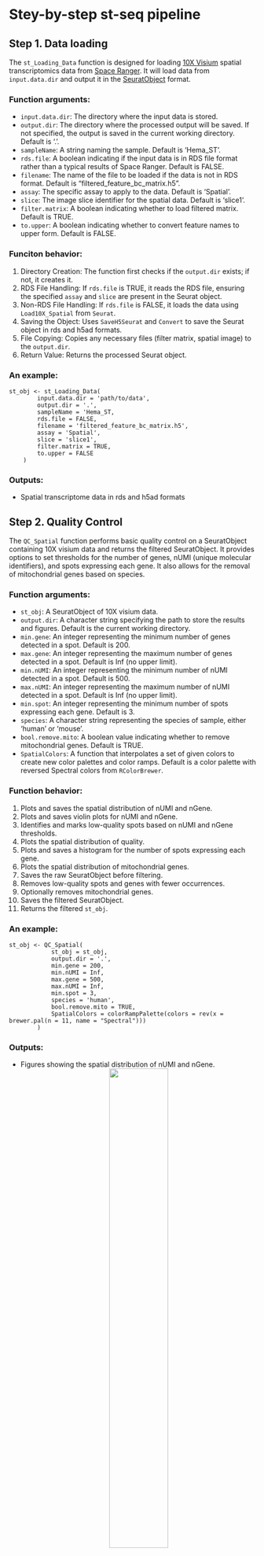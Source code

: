 # Stey-by-step st-seq pipeline

## Step 1. Data loading

The `st_Loading_Data` function is designed for loading [10X Visium](https://www.10xgenomics.com/cn/products/spatial-gene-expression) spatial transcriptomics data from [Space Ranger](https://www.10xgenomics.com/cn/support/software/space-ranger/latest). It will load data from `input.data.dir` and output it in the [SeuratObject](https://github.com/satijalab/seurat-object) format.

### Function arguments:
* `input.data.dir`: The directory where the input data is stored.
* `output.dir`: The directory where the processed output will be saved. If not specified, the output is saved in the current working directory. Default is '.'.
* `sampleName`: A string naming the sample. Default is 'Hema_ST'.
* `rds.file`: A boolean indicating if the input data is in RDS file format rather than a typical results of Space Ranger. Default is FALSE.
* `filename`: The name of the file to be loaded if the data is not in RDS format. Default is "filtered_feature_bc_matrix.h5".
* `assay`: The specific assay to apply to the data. Default is 'Spatial'.
* `slice`: The image slice identifier for the spatial data. Default is 'slice1'.
* `filter.matrix`: A boolean indicating whether to load filtered matrix. Default is TRUE.
* `to.upper`: A boolean indicating whether to convert feature names to upper form. Default is FALSE.

### Funciton behavior:

1. Directory Creation: The function first checks if the `output.dir` exists; if not, it creates it.
2. RDS File Handling:
If `rds.file` is TRUE, it reads the RDS file, ensuring the specified `assay` and `slice` are present in the Seurat object.
3. Non-RDS File Handling:
If `rds.file` is FALSE, it loads the data using `Load10X_Spatial` from `Seurat`.
4. Saving the Object:
Uses `SaveH5Seurat` and `Convert` to save the Seurat object in rds and h5ad formats.
5. File Copying:
Copies any necessary files (filter matrix, spatial image) to the `output.dir`.
7. Return Value:
Returns the processed Seurat object.

### An example:

```
st_obj <- st_Loading_Data(
        input.data.dir = 'path/to/data',
        output.dir = '.',
        sampleName = 'Hema_ST,
        rds.file = FALSE,
        filename = 'filtered_feature_bc_matrix.h5',
        assay = 'Spatial',
        slice = 'slice1',
        filter.matrix = TRUE,
        to.upper = FALSE
    )
```

### Outputs:

* Spatial transcriptome data in rds and h5ad formats

## Step 2. Quality Control

The `QC_Spatial` function performs basic quality control on a SeuratObject containing 10X visium data and returns the filtered SeuratObject. It provides options to set thresholds for the number of genes, nUMI (unique molecular identifiers), and spots expressing each gene. It also allows for the removal of mitochondrial genes based on species.

### Function arguments:

* `st_obj`: A SeuratObject of 10X visium data.
* `output.dir`: A character string specifying the path to store the results and figures. Default is the current working directory.
* `min.gene`: An integer representing the minimum number of genes detected in a spot. Default is 200.
* `max.gene`: An integer representing the maximum number of genes detected in a spot. Default is Inf (no upper limit).
* `min.nUMI`: An integer representing the minimum number of nUMI detected in a spot. Default is 500.
* `max.nUMI`: An integer representing the maximum number of nUMI detected in a spot. Default is Inf (no upper limit).
* `min.spot`: An integer representing the minimum number of spots expressing each gene. Default is 3.
* `species`: A character string representing the species of sample, either 'human' or 'mouse'.
* `bool.remove.mito`: A boolean value indicating whether to remove mitochondrial genes. Default is TRUE.
* `SpatialColors`: A function that interpolates a set of given colors to create new color palettes and color ramps. Default is a color palette with reversed Spectral colors from `RColorBrewer`.

### Function behavior:

1. Plots and saves the spatial distribution of nUMI and nGene.
2. Plots and saves violin plots for nUMI and nGene.
3. Identifies and marks low-quality spots based on nUMI and nGene thresholds.
4. Plots the spatial distribution of quality.
5. Plots and saves a histogram for the number of spots expressing each gene.
6. Plots the spatial distribution of mitochondrial genes.
7. Saves the raw SeuratObject before filtering.
8. Removes low-quality spots and genes with fewer occurrences.
9. Optionally removes mitochondrial genes.
10. Saves the filtered SeuratObject.
11. Returns the filtered `st_obj`.

### An example:

```
st_obj <- QC_Spatial(
            st_obj = st_obj,
            output.dir = '.',
            min.gene = 200,
            min.nUMI = Inf,
            max.gene = 500,
            max.nUMI = Inf,
            min.spot = 3,
            species = 'human',
            bool.remove.mito = TRUE,
            SpatialColors = colorRampPalette(colors = rev(x = brewer.pal(n = 11, name = "Spectral")))
        )
```

### Outputs:

* Figures showing the spatial distribution of nUMI and nGene.
<center class="half">
    <img src="./figures/step2/nUMI_spatial.png" width="50%"/>
    <img src="./figures/step2/nGene_spatial.png" width="50%"/>
</center>

* Violin plots of nUMI and nGene.
<center class="half">
    <img src="./figures/step2/nUMI_violin.png" width="50%"/>
    <img src="./figures/step2/nGene_violin.png" width="50%"/>
</center>

* Figures showing the quality.
<center class="half">
    <img src="./figures/step2/quality_spatial.png" width="50%"/>
</center>

* Histograms for the number of spots expressing each gene.
<center class="half">
    <img src="./figures/step2/nSpot_hist.png" width="50%"/>
</center>

* Figures showing the spatial distribution of mitochondrial genes.
<center class="half">
    <img src="./figures/step2/mito_spatial.png" width="50%"/>
</center>

* Raw and filtered SeuratObject.

## Step 3. Clustering

The `st_Clustering` function is designed to perform clustering analysis on spatial transcriptomics data. It integrates several key steps including data normalization, dimensionality reduction, clustering, and visualization. The function saves the results and visualizations to `output.dir`.

### Function arguments:

* `st_obj`: The input spatial transcriptomics seurat object that contains the data to be clustered.
* `output.dir`: The directory where the output files will be saved. Default is the current directory ('.').
* `normalization.method`: The method used for data normalization. Default is 'SCTransform'.
* `npcs`: The number of principal components to use in PCA. Default is 50.
* `pcs.used`: The principal components to use for clustering. Default is the first 10 PCs (1:10).
* `resolution`: The resolution parameter for the clustering algorithm. Default is 0.8.
* `verbose`: A logical flag to print progress messages. Default is FALSE.

### Function behavior:

1. Data Normalization and PCA: Depending on the `normalization.method`, the function either uses `SCTransform` or a standard normalization method followed by scaling and variable feature detection. Performs PCA on the normalized data.
2. Clustering and Dimensionality Reduction: Finds nearest neighbors using the specified principal components (`pcs.used`). Identifies clusters using the specified `resolution`. Performs UMAP and t-SNE for visualization of the clusters.
3. Visualization: Generates spatial, UMAP, and t-SNE plots of the clusters with customized color schemes.
Saves these plots as images in the specified directory.
4. Saving Results: Saves the updated `st_obj` as an RDS file. Exports the metadata of `st_obj` to a CSV file.
5. Return Value: Returns the updated `st_obj` containing the clustering results.

### An example:

```
st_obj <- st_Clustering(
            st_obj = st_obj,
            output.dir = '.',
            normalization.method = 'SCTransform',
            npcs = 50,
            pcs.used = 1:10,
            resolution = 0.8,
            verbose = FALSE
        )
```

### Outputs:

* Figures showing the results of clustering.
<center class="half">
    <img src="./figures/step3/cluster_spatial.png" width="50%"/>
    <img src="./figures/step3/cluster_UMAP.png" width="50%"/>
    <img src="./figures/step3/cluster_tSNE.png" width="50%"/>
</center>

* SeuratObject in rds format.

## Step 4. DEGs

The `st_Find_DEGs` function is designed to identify differentially expressed genes (DEGs) in spatial transcriptomics data. It performs differential expression analysis based on clustering results, visualizes the top markers, and saves the results to `output.dir`.

### Function arguments:

* `st_obj`: The input spatial transcriptomics object containing the data for DEG analysis.
* `output.dir`: The directory where output files will be saved. Default is the current directory ('.').
* `ident.label`: The metadata label used for identifying clusters. Default is `'seurat_clusters'`.
* `only.pos`: A logical flag to include only positive markers. Default is TRUE.
* `min.pct`: The minimum fraction of cells expressing the gene in either cluster. Default is `0.25`.
* `logfc.threshold:` The log fold change threshold for considering a gene differentially expressed. Default is `0.25`.
* `test.use`: The statistical test to use for differential expression analysis. Default is `'wilcox'`.
* `verbose`: A logical flag to print progress messages. Default is FALSE.

### Function behavior:

1. Set Identifiers: Sets the cluster identifiers in the spatial transcriptomics object (`st_obj`) based on the specified `ident.label`.
2. Find Differentially Expressed Genes (DEGs): Performs differential expression analysis using the specified parameters (`only.pos`, `min.pct`, `logfc.threshold`, `test.use`).
3. Top Marker Genes: Selects the top 5 marker genes for each cluster based on the highest average log fold change.
4. Visualization: Generates a dot plot for the top DEGs and saves the plot as an image in the specified directory.
5. Saving Results: Saves the DEG results as a CSV file.
6. Return Value: Returns the data frame containing the identified DEGs.

### An example:

```
st.markers <- st_Find_DEGs(
            st_obj = st_obj,
            output.dir = '.',
            ident.label = 'seurat_clusters',
            only.pos = TRUE,
            min.pct = 0.25,
            logfc.threshold = 0.25,
            test.use = 'wilcox',
            verbose = FALSE
        )
```

### Outputs:

* Dot plots showing markers.
<center class="half">
    <img src="./figures/step4/DEGs_dot.png" width="40%"/>
</center>

* CSV file containing the information of markers.

## Step 5. Spatially variable features

The `st_SpatiallyVariableFeatures` function identifies and visualizes spatially variable features (SVFs) in spatial transcriptomics data. It integrates the identification of spatially variable features using a specified method, saves the results to a directory, and creates visualizations of the top spatially variable features.

### Function arguments:

* `st_obj`: The input spatial transcriptomics object containing the data for analysis.
* `output.dir`: The directory where output files will be saved. Default is the current directory.
* `assay`: The assay to be used for finding spatially variable features. Default is `'SCT'`.
* `selection.method`: The method used for selecting spatially variable features. Default is `'moransi'`.
* `n.top.show`: The number of top spatially variable features to visualize. Default is `10`.
* `n.col`: The number of columns for the visualization grid. Default is `5`.
* `verbose`: A logical flag to print progress messages. Default is `FALSE`.

### Function behavior:

1. Identify Spatially Variable Features: Identifies spatially variable features using the specified method and assay. Suppresses warnings during the process.
2. Save Metadata: Extracts metadata features and saves them as a CSV file in `output.dir`.
3. Visualization: Selects the top `n.top.show` spatially variable features. Generates and saves a spatial feature plot of these features in the specified directory.
4. Return Value: Returns the updated `st_obj` containing the identified spatially variable features.

### An example:

```
st_obj <- st_SpatiallyVariableFeatures(
            st_obj = st_obj,
            output.dir = '.',
            assay = st_obj@active.assay,
            selection.method = 'moransi',
            n.top.show = 10,
            n.col = 5,
            verbose = FALSE
        )
```

### Outputs:

* Figures showing SVFs.
<center class="half">
    <img src="./figures/step5/SpatiallyVariableFeatures.png" width="40%"/>
</center>

* CSV file containing the information of SVFs.

## Step 6. Spatial interaction

The `st_Interaction` function is used to identify and visualize interactions between clusters based on spatial transcriptomics data. It utilizes [Commot](https://github.com/zcang/COMMOT) to analyze spatial interactions, identify pathway activities, and assess the strength and significance of interactions.

### Function arguments:

* `st_data_path`: Path to the spatial transcriptomics data.
* `metadata_path`: Path to the metadata associated with the spatial transcriptomics data.
* `library_id`: Identifier for the spatial transcriptomics library. Default is `'Hema_ST'`.
* `label_key`: Key in the metadata to identify cell clusters. Default is `'seurat_clusters'`.
* `save_path`: The directory where output files will be saved. Default is the current directory.
* `species`: The species of the spatial transcriptomics data. Default is `'human'`.
* `signaling_type`: Type of signaling interactions to consider. Default is `'Secreted Signaling'`.
* `database`: Database to be used for the analysis. Default is `'CellChat'`.
* `min_cell_pct`: Minimum percentage of cells to consider for interaction analysis. Default is `0.05`.
* `dis_thr`: Distance threshold for defining interactions. Default is `500`.
* `n_permutations`: Number of permutations for assessing significance. Default is `100`.
* `pythonPath `: The path to the Python environment containing `Commot` to use for the analysis. Default is '.'.

### Function behavior:

1. `Commot` Analysis: Uses `Commot` to perform interaction analysis, identifying interactions within and between clusters.
2. Visualization: Generates visualizations of pathway interactions and interactions between ligand-receptors (LRs) within and between clusters, and saves them in `save_path`.

### An example:

```
st_Interaction(
            st_data_path = 'path/to/data',
            metadata_path = 'path/to/metadata',
            library_id = 'Hema_ST',
            label_key = 'seurat_clusters',
            save_path = '.',
            species = 'human',
            signaling_type = 'Secreted Signaling',
            database = 'CellChat',
            min_cell_pct = 0.05,
            dis_thr = 500,
            n_permutations = 100,
            pythonPath = 'path/to/python'
        )
```

### Outputs:

* Dot plot showing pathway interaction between and within clusters.
<center class="half">
    <img src="./figures/step6/Pathway_interaction_between_Dotplot.png" width="60%"/>
</center>
<center class="half">
    <img src="./figures/step6/Pathway_interaction_within_Dotplot.png" width="50%"/>
</center>

* Dot plot showing LRs interaction between and within clusters.
<center class="half">
    <img src="./figures/step6/LR_interaction_between_Dotplot.png" width="60%"/>
</center>
<center class="half">
    <img src="./figures/step6/LR_interaction_within_Dotplot.png" width="50%"/>
</center>

* The information of each LR and pathway.

## Step 7. CNV analysis

The `st_CNV` function identifies and visualizes copy number variations (CNVs) in spatial transcriptomics data. It uses [CopyKAT](https://github.com/navinlabcode/copykat) to perform the CNV analysis, saves the results, and generates visual representations of CNV states.

### Function arguments:

* `st_obj`: The input spatial transcriptomics object containing the data for analysis.
* `save_path`: The directory where output files will be saved.
* `assay`: The assay to be used for CNV analysis. Default is `'Spatial'`.
* `LOW.DR`: The lower threshold for the dropout rate in CopyKAT. Default is `0.05`.
* `UP.DR`: The upper threshold for the dropout rate in CopyKAT. Default is `0.1`.
* `win.size`: The window size for the CNV analysis. Default is `25`.
* `distance`: The distance metric to be used for the analysis. Default is `"euclidean"`.
* `genome`: The genome version to be used, 'hg20' or 'mm10'. Default is `"hg20"`.
* `n.cores`: The number of cores to be used for parallel processing. Default is `1`.
* `species`: The species of the spatial transcriptomics data. Default is `'human'`.

### Function behavior:

1. CopyKAT Analysis: Runs `CopyKAT` pipeline to perform CNV analysis using the provided parameters.
2. Saving Results: Saves the CopyKAT results as an RDS file.
3. Plotting: Generates plots of the CNV states and saves them in `save_path`.
4. Updating Metadata: Updates the spatial transcriptomics object with CNV state metadata.
5. Return Value: Returns the updated `st_obj` containing the CNV state information.

### An example:

```
st_obj <- st_CNV(
            st_obj = st_obj,
            save_path = '.',
            assay = 'Spatial',
            LOW.DR = 0.05,
            UP.DR = 0.1,
            win.size = 25,
            distance = "euclidean",
            genome = 'hg20',
            n.cores = 1,
            species = 'human'
        )
```

### Outputs:

* Figures showing the predicted CNV states.
<center class="half">
    <img src="./figures/step7/CNV_Spatial.png" width="50%"/>
</center>

* Figures showing the CNV heatmap.
<center class="half">
    <img src="./figures/step7/CNV_heatmap.png" width="50%"/>
</center>

* rds files of results of copykat.

## Step 8. Deconvolution

The `st_Deconvolution` function aims to perform spatial deconvolution analysis on spatial transcriptomics data to estimate the cell-type composition and abundance in different regions. The function utilizes [cell2location](https://github.com/BayraktarLab/cell2location) to infer cell-type abundance and spatial distributions, allowing for the visualization and interpretation of spatially resolved cell populations within the tissue.

### Function arguments:

* `st.data.dir`: Path to the spatial transcriptomics data.
* `sc.h5ad.dir`: Path to the single-cell RNA-seq data in h5ad format. Default is `NULL`.
* `library_id`: Identifier for the spatial transcriptomics library. Default is `'Hema_ST'`.
* `st_obj`: Spatial transcriptomics object containing the data for analysis. Default is `NULL`.
* `save_path`: The directory where output files will be saved. Default is `NULL`.
* `sc.labels.key`: Key in the single-cell metadata to identify cell clusters. Default is `'seurat_clusters'`.
* `species`: The species of the spatial transcriptomics data. Default is `'mouse'`.
* `sc.max.epoch`: Maximum number of epochs used for single-cell deconvolution. Default is `1000`.
* `st.max.epoch`: Maximum number of epochs used for spatial deconvolution. Default is `10000`.
* `use.gpu`: Logical value indicating whether to use GPU for computation. Default is `FALSE`.
`use.Dataset`: The dataset to be used for analysis, such as `'HematoMap'` or `'LymphNode'`.
* `pythonPath `: The path to the Python environment containing `cell2location` to use for the analysis. Default is '.'.

### Function behavior:

1. Deconvolution Analysis: Performs the spatial deconvolution analysis using the provided spatial transcriptomics and single-cell RNA-seq data.
2. Post-Analysis Processing: Processes the deconvolution results and visualizes the spatial distribution of inferred cell types within the tissue.
3. Returning Results: If a Seurat object is provided, the updated Seurat object with cell type information is returned.

### An example:

```
st_obj <- st_Deconvolution(
            st.data.dir = 'path/to/data',
            library_id = 'Hema_ST',
            sc.h5ad.dir = NULL,
            st_obj = st_obj,
            save_path = '.',
            sc.labels.key = 'seurat_clusters',
            species = 'human',
            sc.max.epoch = 1000,
            st.max.epoch = 10000,
            use.gpu = FALSE,
            use.Dataset = 'LymphNode',
            pythonPath = 'path/to/python'
        )
```

### Outputs:

* Figures showing the predicted abundance of each cell-type.
<center class="half">
    <img src="./figures/step8/Cell2loc_total.png" width="50%"/>
</center>

* The parameters of trained cell2location model.

## Step 9. Cell cycle

The `st_Cell_cycle` function is used to assess the cell cycle phase scores in spatial transcriptomics data. It calculates S phase and G2M phase scores based on the expression of designated cell cycle-related genes and visualizes these scores in spatial and dimensionality-reduced plots.

### Function arguments:

* `st_obj`: The input Seurat object containing the data for analysis.
* `save_path`: The directory where the output images will be saved. Default is the current directory.
* `s.features`: A list of genes associated with the S phase. Default is NULL (using genes from [Seurat](https://satijalab.org/seurat/articles/cell_cycle_vignette.html)).
* `g2m.features`: A list of genes associated with the G2M phase. Default is NULL (using genes from [Seurat](https://satijalab.org/seurat/articles/cell_cycle_vignette.html)).
* `species`: The species of the spatial transcriptomics data. Default is `'human'`.
* `FeatureColors.bi`: A color palette for visualization. Default is a two-color ramp palette.

### Function behavior:

1. Gene Feature Assignment: Assigns S phase and G2M phase gene lists based on the specified species or provided input.
2. Cell Cycle Scoring: Calculates the S phase and G2M phase scores in the data.
3. Spatial Visualization: Generates spatial feature plots to visualize the S phase and G2M phase scores using the specified color palette and saves the plots as images.
4. Dimensionality-Reduced Plot Visualization: If UMAP or tSNE dimensionality reduction is available in the `st_obj`, feature plots of the S phase and G2M phase scores are generated in the reduced space and saved as images.
5. Return Value: Returns the updated `st_obj` containing the cell cycle phase scores.

### An example:

```
st_obj <- st_Cell_cycle(
            st_obj = st_obj,
            save_path = '.',
            s.features = NULL,
            g2m.features = NULL,
            species = 'human',
            FeatureColors.bi = colorRampPalette(colors = rev(x = brewer.pal(n = 11, name = 'RdYlBu')))
        )
```

### Outputs:

* Figures showing S scores.
<center class="half">
    <img src="./figures/step9/S_Score_spatial.png" width="50%"/>
    <img src="./figures/step9/S_Score_UMAP.png" width="50%"/>
    <img src="./figures/step9/S_Score_TSNE.png" width="50%"/>
</center>

* Figures showing S scores.
<center class="half">
    <img src="./figures/step9/G2M_Score_spatial.png" width="50%"/>
    <img src="./figures/step9/G2M_Score_UMAP.png" width="50%"/>
    <img src="./figures/step9/G2M_Score_TSNE.png" width="50%"/>
</center>

## Step 10. Niche analysis

The `st_NicheAnalysis` function is designed to perform niche analysis on spatial transcriptomics data, enabling the exploration of spatial niches or microenvironments within the tissue. The function encompasses co-occurrence analysis, niche clustering, and niche interaction analysis to uncover the spatial relationships and characteristics of different cell populations or features.

### Function arguments:

* `st_obj`: The input SeuratObject containing the spatial transcriptomics data for analysis.
* `features`: A vector of features representing features (for example, cell types from deconvolution) for niche analysis.
* `save_path`: The directory where the analysis results and visualizations will be saved. Default is the current directory.
* `coexistence.method`: The method for co-occurrence analysis, accepting `'correlation'` or `'Wasserstein'`. Default is `'correlation'`.
* `kmeans.n`: The number of clusters for niche clustering. Default is `4`.
* `st_data_path`: A path containing the 'spatial' file and 'filtered_feature_bc_matrix.h5' file, required for niche interaction visualization.
* `slice`: The slice to be used for analysis. Default is `'slice1'`.
* `species`: The species of the sample data. Default is `'mouse'`.
* `pythonPath `: The path to the Python environment containing `Commot` to use for the analysis. Default is '.'.

### Function behavior:

1. Co-occurrence Score Calculation: Calculates the co-occurrence scores between the specified features using the chosen coexistence method ('correlation' or 'Wasserstein').
2. Niche Clustering: Utilizes k-means clustering to identify distinct spatial niches based on the expression profiles of the selected features and visualizes the clustering results.
3. Niche Interaction Visualization: If the `st_data_path` is provided, performs niche interaction visualization using `Commot`, which is based on the provided spatial transcriptomics data and generates visualizations of niche interactions within the tissue.
4. Return Value: Returns the updated `st_obj` with niche analysis results and visualizations.

### An example:

```
tmp <- read.csv('path/to/cell2loc_res.csv',
                row.names = 1)
features <- colnames(tmp)

if(!all(features %in% names(st_obj@meta.data))){
    common.barcodes <- intersect(colnames(st_obj), rownames(tmp))
    tmp <- tmp[common.barcodes, ]
    st_obj <- st_obj[, common.barcodes]
    st_obj <- AddMetaData(st_obj,
                          metadata = tmp)
}

st_obj <- st_NicheAnalysis(
    st_obj,
    features = features,
    save_path = '.',
    coexistence.method = 'correlation',
    kmeans.n = 4,
    st_data_path = 'path/to/data',
    slice = `slice1`,
    species = 'human',
    pythonPath = 'path/to/python'
)
```

### Outputs:

* Figures showing the co-existence results.
<center class="half">
    <img src="./figures/step10/Coexistence.png" width="50%"/>
</center>

* Figures showing the spatial distribution of each niche.
<center class="half">
    <img src="./figures/step10/niche_spatial.png" width="50%"/>
</center>

* Figures showing the composition of each niche.
<center class="half">
    <img src="./figures/step10/niche_features.png" width="50%"/>
</center>

* Figures showing the results of interactions using `Commot`.